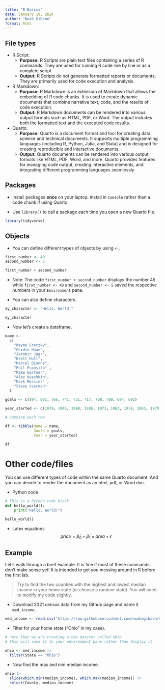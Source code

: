 ```yaml
---
title: "R Basics"
date: January 10, 2024
author: "Noah Gibson"
format: html
---
```


## File types

-   R Script:
    -   **Purpose:** R Scripts are plain text files containing a series of R commands. They are used for running R code line by line or as a complete script.
    -   **Output:** R Scripts do not generate formatted reports or documents. They are primarily used for code execution and analysis.
-   R Markdown:
    -   **Purpose:** R Markdown is an extension of Markdown that allows the embedding of R code chunks. It is used to create dynamic documents that combine narrative text, code, and the results of code execution.
    -   **Output:** R Markdown documents can be rendered into various output formats such as HTML, PDF, or Word. The output includes both the formatted text and the executed code results.
-   Quarto:
    -   **Purpose:** Quarto is a document format and tool for creating data science and technical documents. It supports multiple programming languages (including R, Python, Julia, and Stata) and is designed for creating reproducible and interactive documents.
    -   **Output:** Quarto documents can be rendered into various output formats like HTML, PDF, Word, and more. Quarto provides features for managing code output, creating interactive elements, and integrating different programming languages seamlessly.

## Packages

-   Install packages **once** on your laptop. Install in `Console` rather than a code chunk if using Quarto.

-   Use `library()` to call a package each time you open a new Quarto file.

```r
library(tidyverse)
```

## Objects

-   You can define different types of objects by using `<-`.

```r
first_number <- 40
second_number <- 5

first_number + second_number
```

-   Note: The code `first_number + second_number` displays the number 45 while `first_number <- 40` and `second_number <- 5` saved the respective numbers in your `Environment` pane.

-   You can also define characters.

```r
my_character <- "Hello, World!"

my_character
```

-   Now let's create a dataframe.

```r
name <-
  c(
    "Wayne Gretzky",
    "Gordie Howe",
    "Jaromir Jagr",
    "Brett Hull",
    "Marcel Dionne",
    "Phil Esposito" ,
    "Mike Gartner",
    "Alex Ovechkin",
    "Mark Messier" ,
    "Steve Yzerman"
  )

goals <- c(894, 801, 766, 741, 731, 717, 708, 700, 694, 692)

year_started <- c(1979, 1946, 1990, 1986, 1971, 1963, 1979, 2005, 1979, 1983)
```

```r
# combine each row 

df <- tibble(Name = name,
             Goals = goals,
             Year = year_started)

df
```

# Other code/files

You can use different types of code within the same Quarto document. And you can decide to render the document as an html, pdf, or Word doc.

-   Python code

```python
# This is a Python code block
def hello_world():
    print("Hello, World!")

hello_world()
```

-   Latex equations $$
    price = \hat{\beta}_0 + \hat{\beta}_1 \times area + \epsilon
    $$

## Example

Let's walk through a brief example. It is fine if most of these commands don't make sense yet! It is intended to get you messing around in R before the first lab.

> Try to find the two counties with the highest and lowest median income in your home state (or choose a random state). You will need to modify my code slightly.

-   Download 2021 census data from my Github page and name it `med_income`.

```r
med_income <- read.csv("https://raw.githubusercontent.com/noahwgibson/soc223/main/median_income.csv")
```

-   Filter for your home state ("Ohio" in my case).

```r
# note that we are creating a new dataset called ohio
# this will save it to your environment pane rather than display it 

ohio <- med_income |> 
  filter(State == "Ohio")
```

-   Now find the max and min median income.

```r
ohio |> 
  slice(which.min(median_income), which.max(median_income)) |> 
  select(County, median_income)
```
